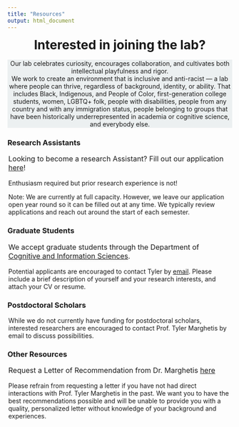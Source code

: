 ```yaml
---
title: "Resources"
output: html_document
---
```


<style>
.title {
    display: none;
}

.header {
  background-color: #ECF0F1;
  padding: 0px;
  margin: 0px;
  text-align: center;
  width: 100%;
}

</style>


<h1 style="text-align: center; margin-top: 5px; margin-bottom: 16.5px;">Interested in joining the lab?</h1>

<div class="header">
  <p>Our lab celebrates curiosity, encourages collaboration, and cultivates both intellectual playfulness and rigor.<br>
We work to create an environment that is inclusive and anti-racist — a lab where people can thrive, regardless of background, identity, or ability. That includes Black, Indigenous, and People of Color, first-generation college students, women, LGBTQ+ folk, people with disabilities, people from any country and with any immigration status, people belonging to groups that have been historically underrepresented in academia or cognitive science, and everybody else. </p>
</div>

<h3>Research Assistants</h3>
<p style="font-size: 16px; padding-left: 2px;"> Looking to become a research Assistant? Fill out our application [here](https://forms.gle/6AkBRiceyc54aB378)!</p>
<p style="padding-left: 2px">Enthusiasm required but prior research experience is not! </p>
<p style="padding-left: 2px">Note: We are currently at full capacity. However, we leave our application open year round so it can be filled out at any time. We typically review applications and reach out around the start of each semester.</p>

<h3>Graduate Students</h3>
<p style="font-size: 16px; padding-left: 2px;">We accept graduate students through the Department of [Cognitive and Information Sciences](https://cogsci.ucmerced.edu/node/551).</p>
<p style="padding-left: 2px">Potential applicants are encouraged to contact Tyler by [email](https://marghetislab.github.io/contact.html). Please include a brief description of yourself and your research interests, and attach your CV or resume.</p>

<h3>Postdoctoral Scholars</h3>
<p style="padding-left: 2px"> While we do not currently have funding for postdoctoral scholars, interested researchers are encouraged to contact Prof. Tyler Marghetis by email to discuss possibilities.</p>

<h3>Other Resources</h3>
<p style="font-size: 16px; padding-left: 2px;"> Request a Letter of Recommendation from Dr. Marghetis [here](https://forms.gle/ZRgDLkYU8yTdyATJ8)</p>
<p style="padding-left: 2px">Please refrain from requesting a letter if you have not had direct interactions with Prof. Tyler Marghetis in the past. We want you to have the best recommendations possible and will be unable to provide you with a quality, personalized letter without knowledge of your background and experiences.</p>
</body>
